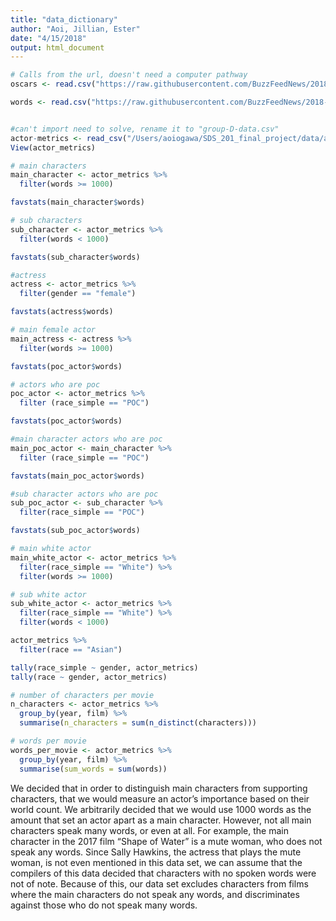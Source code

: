 ```yaml
---
title: "data_dictionary"
author: "Aoi, Jillian, Ester"
date: "4/15/2018"
output: html_document
---
```



```r

# Calls from the url, doesn't need a computer pathway
oscars <- read.csv("https://raw.githubusercontent.com/BuzzFeedNews/2018-03-oscars-script-diversity-analysis/master/data/actor-metrics.csv")

words <- read.csv("https://raw.githubusercontent.com/BuzzFeedNews/2018-03-oscars-script-diversity-analysis/master/data/character-word-counts.csv")


#can't import need to solve, rename it to "group-D-data.csv"
actor-metrics <- read_csv("/Users/aoiogawa/SDS_201_final_project/data/actor-metrics.csv")
View(actor_metrics)

# main characters
main_character <- actor_metrics %>%
  filter(words >= 1000)

favstats(main_character$words)

# sub characters
sub_character <- actor_metrics %>%
  filter(words < 1000)

favstats(sub_character$words)

#actress
actress <- actor_metrics %>%
  filter(gender == "female")

favstats(actress$words)

# main female actor 
main_actress <- actress %>%
  filter(words >= 1000)

favstats(poc_actor$words)

# actors who are poc
poc_actor <- actor_metrics %>%
  filter (race_simple == "POC") 

favstats(poc_actor$words)

#main character actors who are poc 
main_poc_actor <- main_character %>%
  filter (race_simple == "POC") 

favstats(main_poc_actor$words)

#sub character actors who are poc 
sub_poc_actor <- sub_character %>%
  filter(race_simple == "POC")

favstats(sub_poc_actor$words)

# main white actor 
main_white_actor <- actor_metrics %>% 
  filter(race_simple == "White") %>%
  filter(words >= 1000)

# sub white actor 
sub_white_actor <- actor_metrics %>%  
  filter(race_simple == "White") %>%
  filter(words < 1000)

actor_metrics %>% 
  filter(race == "Asian")

tally(race_simple ~ gender, actor_metrics)  
tally(race ~ gender, actor_metrics)

# number of characters per movie
n_characters <- actor_metrics %>% 
  group_by(year, film) %>%
  summarise(n_characters = sum(n_distinct(characters)))

# words per movie
words_per_movie <- actor_metrics %>%
  group_by(year, film) %>% 
  summarise(sum_words = sum(words))

```


We decided that in order to distinguish main characters from supporting characters, that we would measure an actor's importance based on their world count. We arbitrarily decided that we would use 1000 words as the amount that set an actor apart as a main character. However, not all main characters speak many words, or even at all. For example, the main character in the 2017 film "Shape of Water" is a mute woman, who does not speak any words. Since Sally Hawkins, the actress that plays the mute woman, is not even mentioned in this data set, we can assume that the compilers of this data decided that characters with no spoken words were not of note. Because of this, our data set excludes characters from films where the main characters do not speak any words, and discriminates against those who do not speak many words.
